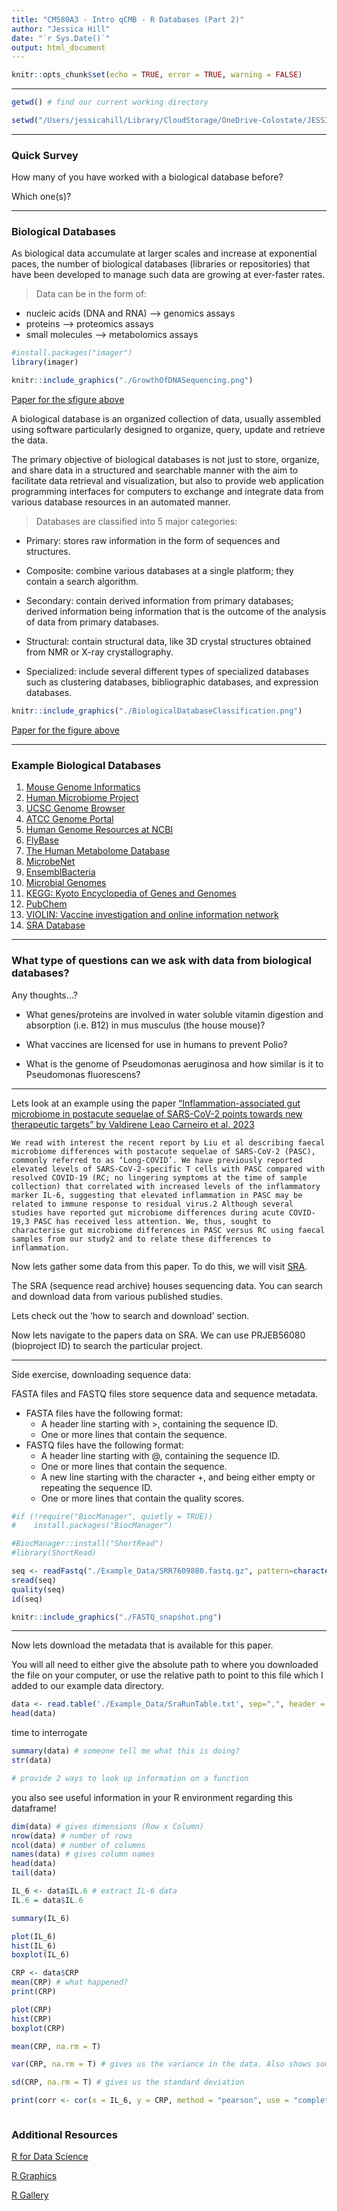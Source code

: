 ```yaml
---
title: "CM580A3 - Intro qCMB - R Databases (Part 2)"
author: "Jessica Hill"
date: "`r Sys.Date()`"
output: html_document
---
```


```r
knitr::opts_chunk$set(echo = TRUE, error = TRUE, warning = FALSE)
```
---

```r
getwd() # find our current working directory 

setwd("/Users/jessicahill/Library/CloudStorage/OneDrive-Colostate/JESSICA/CSU/BMB/ONISH_LAB/PROJECTS/PROGRAMMING/Intro_qCMB_class/2023_qCMB_class") # set the directory we want as our current working directory 
```

---

### Quick Survey

How many of you have worked with a biological database before? 

Which one(s)? 

---

### Biological Databases

As biological data accumulate at larger scales and increase at exponential paces, the number of biological databases (libraries or repositories) that have been developed to manage such data are growing at ever-faster rates. 

> Data can be in the form of: 

* nucleic acids (DNA and RNA) --> genomics assays
* proteins --> proteomics assays 
* small molecules --> metabolomics assays 

```r
#install.packages("imager")
library(imager)

knitr::include_graphics("./GrowthOfDNASequencing.png")
```

[Paper for the sfigure above](https://journals.plos.org/plosbiology/article?id=10.1371/journal.pbio.1002195)

A biological database is an organized collection of data, usually assembled using software particularly designed to organize, query, update and retrieve the data.

The primary objective of biological databases is not just to store, organize, and share data in a structured and searchable manner with the aim to facilitate data retrieval and visualization, but also to provide web application programming interfaces for computers to exchange and integrate data from various database resources in an automated manner.

> Databases are classified into 5 major categories:

* Primary: stores raw information in the form of sequences and structures.

* Composite: combine various databases at a single platform; they contain a search algorithm. 

* Secondary: contain derived information from primary databases; derived information being information that is the outcome of the analysis of data from primary databases. 

* Structural: contain structural data, like 3D crystal structures obtained from NMR or X-ray crystallography. 

* Specialized: include several different types of specialized databases such as clustering databases, bibliographic databases, and expression databases. 

```r
knitr::include_graphics("./BiologicalDatabaseClassification.png")
```

[Paper for the figure above](https://www.sciencedirect.com/science/article/pii/B9780323897754000213)

---

### Example Biological Databases

1. [Mouse Genome Informatics](http://www.informatics.jax.org/)
2. [Human Microbiome Project](https://hmpdacc.org/)
3. [UCSC Genome Browser](https://genome.ucsc.edu/)
4. [ATCC Genome Portal](https://genomes.atcc.org/?_ga=2.36707625.827873597.1643044790-1176553054.1640723221)
5. [Human Genome Resources at NCBI](https://www.ncbi.nlm.nih.gov/genome/guide/human/) 
6. [FlyBase](https://flybase.org/) 
7. [The Human Metabolome Database](https://hmdb.ca/)
8. [MicrobeNet](https://www.cdc.gov/microbenet/index.html)
9. [EnsemblBacteria](https://bacteria.ensembl.org/index.html)
10. [Microbial Genomes](https://www.ncbi.nlm.nih.gov/genome/microbes/)
11. [KEGG: Kyoto Encyclopedia of Genes and Genomes](https://www.genome.jp/kegg/)
12. [PubChem](https://pubchem.ncbi.nlm.nih.gov/)
13. [VIOLIN: Vaccine investigation and online information network](http://www.violinet.org/)
14. [SRA Database](https://www.ncbi.nlm.nih.gov/sra) 

---

### What type of questions can we ask with data from biological databases?

Any thoughts...?

- What genes/proteins are involved in water soluble vitamin digestion and absorption (i.e. B12) in mus musculus (the house mouse)?

- What vaccines are licensed for use in humans to prevent Polio?

- What is the genome of Pseudomonas aeruginosa and how similar is it to Pseudomonas fluorescens?

---

Lets look at an example using the paper ["Inflammation-associated gut microbiome in postacute sequelae of SARS-CoV-2 points towards new therapeutic targets" by Valdirene Leao Carneiro et al. 2023](https://gut.bmj.com/content/early/2023/01/29/gutjnl-2022-328757.long)

```
We read with interest the recent report by Liu et al describing faecal microbiome differences with postacute sequelae of SARS-CoV-2 (PASC), commonly referred to as ‘Long-COVID’. We have previously reported elevated levels of SARS-CoV-2-specific T cells with PASC compared with resolved COVID-19 (RC; no lingering symptoms at the time of sample collection) that correlated with increased levels of the inflammatory marker IL-6, suggesting that elevated inflammation in PASC may be related to immune response to residual virus.2 Although several studies have reported gut microbiome differences during acute COVID-19,3 PASC has received less attention. We, thus, sought to characterise gut microbiome differences in PASC versus RC using faecal samples from our study2 and to relate these differences to inflammation.
```

Now lets gather some data from this paper. To do this, we will visit [SRA](https://www.ncbi.nlm.nih.gov/sra/ERX9763720[accn]). 

The SRA (sequence read archive) houses sequencing data. You can search and download data from various published studies. 

Lets check out the 'how to search and download' section.

Now lets navigate to the papers data on SRA. We can use PRJEB56080 (bioproject ID) to search the particular project. 

---

Side exercise, downloading sequence data: 

FASTA files and FASTQ files store sequence data and sequence metadata. 

* FASTA files have the following format: 
    + A header line starting with >, containing the sequence ID.
    + One or more lines that contain the sequence.

* FASTQ files have the following format: 
    + A header line starting with @, containing the sequence ID.
    + One or more lines that contain the sequence.
    + A new line starting with the character +, and being either empty or repeating the sequence ID.
    + One or more lines that contain the quality scores.

```r
#if (!require("BiocManager", quietly = TRUE))
#    install.packages("BiocManager")

#BiocManager::install("ShortRead")
#library(ShortRead)

seq <- readFastq("./Example_Data/SRR7609880.fastq.gz", pattern=character(0))
sread(seq)
quality(seq)
id(seq)
```

```r
knitr::include_graphics("./FASTQ_snapshot.png")
```

---

Now lets download the metadata that is available for this paper.

You will all need to either give the absolute path to where you downloaded the file on your computer, or use the relative path to point to this file which I added to our example data directory. 
```r
data <- read.table('./Example_Data/SraRunTable.txt', sep=",", header = T)
head(data)
```


time to interrogate
```r
summary(data) # someone tell me what this is doing?
str(data) 

# provide 2 ways to look up information on a function
```

you also see useful information in your R environment regarding this dataframe!

```r
dim(data) # gives dimensions (Row x Column)
nrow(data) # number of rows
ncol(data) # number of columns
names(data) # gives column names
head(data)
tail(data)
```

```r
IL_6 <- data$IL.6 # extract IL-6 data
IL.6 = data$IL.6

summary(IL_6)

plot(IL_6)
hist(IL_6)
boxplot(IL_6)
```

```r
CRP <- data$CRP
mean(CRP) # what happened?
print(CRP)

plot(CRP)
hist(CRP)
boxplot(CRP)

mean(CRP, na.rm = T) 
```

```r
var(CRP, na.rm = T) # gives us the variance in the data. Also shows some other useful functions

sd(CRP, na.rm = T) # gives us the standard deviation
```

```r
print(corr <- cor(x = IL_6, y = CRP, method = "pearson", use = "complete.obs"))
```

```r

```

### Additional Resources

[R for Data Science](https://r4ds.hadley.nz/data-visualize.html)

[R Graphics](https://r-graphics.org/)

[R Gallery](https://r-graph-gallery.com/)
